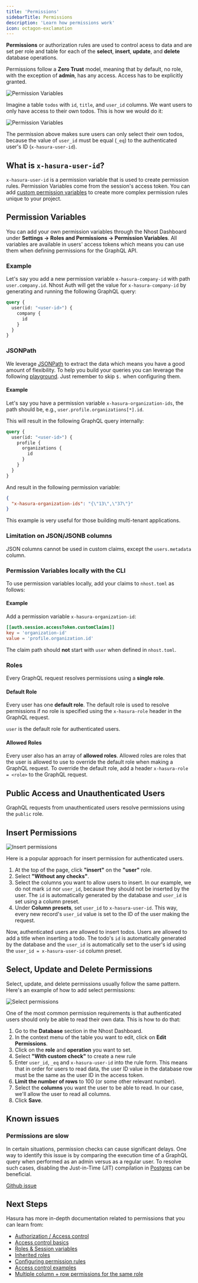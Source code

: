 ```yaml
---
title: 'Permissions'
sidebarTitle: Permissions
description: 'Learn how permissions work'
icon: octagon-exclamation
---
```


**Permissions** or authorization rules are used to control acess to data and are set per role and table for each of the **select**, **insert**, **update**, and **delete** database operations.

Permissions follow a **Zero Trust** model, meaning that by default, no role, with the exception of **admin**, has any access. Access has to be explicitly granted.

![Permission Variables](/images/graphql/dashboard-permissions.png)

Imagine a table `todos` with `id`, `title`, and `user_id` columns. We want users to only have access to their own todos. This is how we would do it:

![Permission Variables](/images/graphql/dashboard-permissions-select.png)

The permission above makes sure users can only select their own todos, because the value of `user_id` must be equal (`_eq`) to the authenticated user's ID (`x-hasura-user-id`).

## What is `x-hasura-user-id`?

`x-hasura-user-id` is a permission variable that is used to create permission rules. Permission Variables come from the session's access token. You can add [custom permission variables](#permission-variables) to create more complex permission rules unique to your project.

## Permission Variables

You can add your own permission variables through the Nhost Dashboard under **Settings -> Roles and Permissions -> Permission Variables**. All variables are available in users' access tokens which means you can use them when defining permissions for the GraphQL API.

### Example

Let's say you add a new permission variable `x-hasura-company-id` with path `user.company.id`. Nhost Auth will get the value for `x-hasura-company-id` by generating and running the following GraphQL query:

```graphql
query {
  user(id: "<user-id>") {
    company {
      id
    }
  }
}
```

### JSONPath

We leverage [JSONPath](https://goessner.net/articles/JsonPath/) to extract the data which means you have a good amount of flexibility. To help you build your queries you can leverage the following [playground](https://jsonpath.com). Just remember to skip `$.` when configuring them.

#### Example

Let's say you have a permission variable `x-hasura-organization-ids`, the path should be, e.g., `user.profile.organizations[*].id`.

This will result in the following GraphQL query internally:

```graphql
query {
  user(id: "<user-id>") {
    profile {
      organizations {
        id
      }
    }
  }
}
```

And result in the following permission variable:

```json
{
  "x-hasura-organization-ids": "{\"13\",\"37\"}"
}
```

<Note>
This example is very useful for those building multi-tenant applications.
</Note>

### Limitation on JSON/JSONB columns

JSON columns cannot be used in custom claims, except the `users.metadata` column.

### Permission Variables locally with the CLI

To use permission variables locally, add your claims to `nhost.toml` as follows:

#### Example

Add a permission variable `x-hasura-organization-id`:

```toml nhost.toml
[[auth.session.accessToken.customClaims]]
key = 'organization-id'
value = 'profile.organization.id'
```

<Warning>The claim path should **not** start with `user` when defined in `nhost.toml`.</Warning>

### Roles

Every GraphQL request resolves permissions using a **single role**.

#### Default Role

Every user has one **default role**. The default role is used to resolve permissions if no role is specified using the `x-hasura-role` header in the GraphQL request.

`user` is the default role for authenticated users.

#### Allowed Roles

Every user also has an array of **allowed roles**. Allowed roles are roles that the user is allowed to use to override the default role when making a GraphQL request. To override the default role, add a header `x-hasura-role = <role>` to the GraphQL request.

## Public Access and Unauthenticated Users

GraphQL requests from unauthenticated users resolve permissions using the `public` role.

## Insert Permissions

![Insert permissions](/images/tutorials/todos-react-permissions-insert.png)

Here is a popular approach for insert permission for authenticated users.

1. At the top of the page, click **"insert"** on the **"user"** role.
1. Select **"Without any checks"**.
1. Select the columns you want to allow users to insert. In our example, we do not mark `id` nor `user_id`, because they should not be inserted by the user. The `id` is automatically generated by the database and `user_id` is set using a column preset.
1. Under **Column presets**, set `user_id` to `x-hasura-user-id`. This way, every new record's `user_id` value is set to the ID of the user making the request.

Now, authenticated users are allowed to insert todos. Users are allowed to add a title when inserting a todo. The todo's `id` is automatically generated by the database and the `user_id` is automatically set to the user's id using the `user_id = x-hasura-user-id` column preset.

## Select, Update and Delete Permissions

Select, update, and delete permissions usually follow the same pattern. Here's an example of how to add select permissions:

![Select permissions](/images/tutorials/todos-react-permissions-select.png)

One of the most common permission requirements is that authenticated users should only be able to read their own data. This is how to do that:

1. Go to the **Database** section in the Nhost Dashboard.
1. In the context menu of the table you want to edit, click on **Edit Permissions**.
1. Click on the **role** and **operation** you want to set.
1. Select **"With custom check"** to create a new rule
1. Enter `user_id`, `_eq` and `x-hasura-user-id` into the rule form. This means that in order for users to read data, the user ID value in the database row must be the same as the user ID in the access token.
1. **Limit the number of rows** to 100 (or some other relevant number).
1. Select the **columns** you want the user to be able to read. In our case, we'll allow the user to read all columns.
1. Click **Save**.

## Known issues

### Permissions are slow

In certain situations, permission checks can cause significant delays. One way to identify this issue is by comparing the execution time of a GraphQL query when performed as an admin versus as a regular user. To resolve such cases, disabling the Just-in-Time (JIT) compilation in [Postgres](/products/database/configuring-postgres) can be beneficial.

[Github issue](https://github.com/hasura/graphql-engine/issues/3672)

## Next Steps

Hasura has more in-depth documentation related to permissions that you can learn from:

- [Authorization / Access control](https://hasura.io/docs/latest/graphql/core/auth/authorization/index/)
- [Access control basics](https://hasura.io/docs/latest/graphql/core/auth/authorization/basics/)
- [Roles & Session variables](https://hasura.io/docs/latest/graphql/core/auth/authorization/roles-variables/)
- [Inherited roles](https://hasura.io/docs/latest/graphql/core/auth/authorization/inherited-roles/)
- [Configuring permission rules](https://hasura.io/docs/latest/graphql/core/auth/authorization/permission-rules/)
- [Access control examples](https://hasura.io/docs/latest/graphql/core/auth/authorization/common-roles-auth-examples/)
- [Multiple column + row permissions for the same role](https://hasura.io/docs/latest/graphql/core/auth/authorization/role-multiple-rules/)
